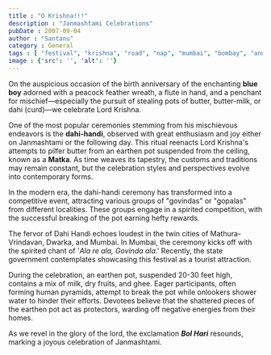 ```yaml
---
title : "O Krishna!!!"
description : "Janmashtami Celebrations"
pubDate : 2007-09-04
author : "Santanu"
category : General
tags : [ "festival", "krishna", "road", "nap", "mumbai", "bombay", "anniversary", "idol", "curd",]
image : {'src': '', 'alt': ''}
---
```

On the auspicious occasion of the birth anniversary of the enchanting **blue boy** adorned with a peacock feather wreath, a flute in hand, and a penchant for mischief—especially the pursuit of stealing pots of butter, butter-milk, or dahi (curd)—we celebrate Lord Krishna.

One of the most popular ceremonies stemming from his mischievous endeavors is the **dahi-handi**, observed with great enthusiasm and joy either on Janmashtami or the following day. This ritual reenacts Lord Krishna's attempts to pilfer butter from an earthen pot suspended from the ceiling, known as a **Matka**. As time weaves its tapestry, the customs and traditions may remain constant, but the celebration styles and perspectives evolve into contemporary forms.

In the modern era, the dahi-handi ceremony has transformed into a competitive event, attracting various groups of "govindas" or "gopalas" from different localities. These groups engage in a spirited competition, with the successful breaking of the pot earning hefty rewards.

The fervor of Dahi Handi echoes loudest in the twin cities of Mathura-Vrindavan, Dwarka, and Mumbai. In Mumbai, the ceremony kicks off with the spirited chant of '*Ala re ala, Govinda ala*.' Recently, the state government contemplates showcasing this festival as a tourist attraction.

During the celebration, an earthen pot, suspended 20-30 feet high, contains a mix of milk, dry fruits, and ghee. Eager participants, often forming human pyramids, attempt to break the pot while onlookers shower water to hinder their efforts. Devotees believe that the shattered pieces of the earthen pot act as protectors, warding off negative energies from their homes.

As we revel in the glory of the lord, the exclamation ***Bol Hari*** resounds, marking a joyous celebration of Janmashtami.